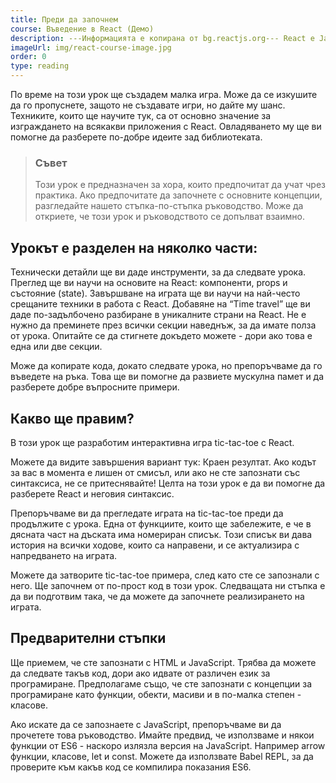 ```yaml
---
title: Преди да започнем
course: Въведение в React (Демо)
description: ---Информацията е копирана от bg.reactjs.org--- React е JavaScript библиотека за построяване на потребителски интерфейси.Този урок е предназначен за хора, които предпочитат да учат чрез практика. Ако предпочитате да започнете с основните концепции, разгледайте нашето стъпка-по-стъпка ръководство. Може да откриете, че този урок и ръководството се допълват взаимно.
imageUrl: img/react-course-image.jpg
order: 0
type: reading
---
```


По време на този урок ще създадем малка игра. Може да се изкушите да го пропуснете, 
защото не създавате игри, но дайте му шанс. 
Техниките, които ще научите тук, са от основно значение за изграждането на всякакви приложения с React. 
Овладяването му ще ви помогне да разберете по-добре идеите зад библиотеката.

>### Съвет
>
>Този урок е предназначен за хора, които предпочитат да учат чрез практика. 
>Ако предпочитате да започнете с основните концепции, разгледайте нашето стъпка-по-стъпка ръководство. 
>Може да откриете, че този урок и ръководството се допълват взаимно.

## Урокът е разделен на няколко части:

Технически детайли ще ви даде инструменти, за да следвате урока.
Преглед ще ви научи на основите на React: компоненти, props и състояние (state).
Завършване на играта ще ви научи на най-често срещаните техники в работа с React.
Добавяне на “Time travel” ще ви даде по-задълбочено разбиране в уникалните страни на React.
Не е нужно да преминете през всички секции наведнъж, за да имате полза от урока. 
Опитайте се да стигнете докъдето можете - дори ако това е една или две секции.

Може да копирате кода, докато следвате урока, но препоръчваме да го въведете на ръка. Това ще ви помогне да развиете мускулна памет и да разберете добре въпросните примери.

## Какво ще правим?
В този урок ще разработим интерактивна игра tic-tac-toe с React.

Можете да видите завършения вариант тук: Краен резултат. 
Ако кодът за вас в момента е лишен от смисъл, или ако не сте запознати със синтаксиса, не се притеснявайте! 
Целта на този урок е да ви помогне да разберете React и неговия синтаксис.

Препоръчваме ви да прегледате играта на tic-tac-toe преди да продължите с урока. 
Една от функциите, които ще забележите, е че в дясната част на дъската има номериран списък. 
Този списък ви дава история на всички ходове, които са направени, и се актуализира с напредването на играта.

Можете да затворите tic-tac-toe примера, след като сте се запознали с него. Ще започнем от по-прост код в този урок. 
Следващата ни стъпка е да ви подготвим така, че да можете да започнете реализирането на играта.

## Предварителни стъпки
Ще приемем, че сте запознати с HTML и JavaScript. Трябва да можете да следвате такъв код, дори ако идвате от различен език за програмиране. Предполагаме също, че сте запознати с концепции за програмиране като функции, обекти, масиви и в по-малка степен - класове.

Ако искате да се запознаете с JavaScript, препоръчваме ви да прочетете това ръководство. Имайте предвид, че използваме и някои функции от ES6 - наскоро излязла версия на JavaScript. Например arrow функции, класове, let и const. Можете да използвате Babel REPL, за да проверите към какъв код се компилира показания ES6.